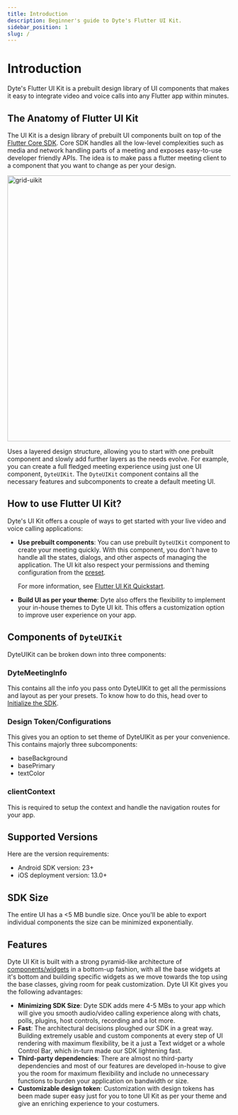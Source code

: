 ```yaml
---
title: Introduction
description: Beginner's guide to Dyte's Flutter UI Kit.
sidebar_position: 1
slug: /
---
```


# Introduction

Dyte's Flutter UI Kit is a prebuilt design library of UI components that makes it easy to integrate video and voice calls into any Flutter app within minutes.

## The Anatomy of Flutter UI Kit

The UI Kit is a design library of prebuilt UI components built on top of the [Flutter Core SDK](/flutter-core). Core SDK handles all the low-level complexities such as media and network handling parts of a meeting and exposes easy-to-use developer friendly APIs. The idea is to make pass a flutter meeting client to a component that you want to change as per your design.

<img
  src="/static/ui-kit/1.x.x/atomic-design.svg"
  width="800"
  height="600"
  alt="grid-uikit"
  className="comps-uikit"
/>

Uses a layered design structure, allowing you to start with one prebuilt component and slowly add further layers as the needs evolve. For example, you can create a full fledged meeting experience using just one UI component, `DyteUIKit`. The `DyteUIKit` component contains all the necessary features and subcomponents to create a default meeting UI.

## How to use Flutter UI Kit?

Dyte's UI Kit offers a couple of ways to get started with your live video and voice calling applications:

- **Use prebuilt components**: You can use prebuilt `DyteUIKit` component to create your meeting quickly. With this component, you don't have to handle all the states, dialogs, and other aspects of managing the application. The UI kit also respect your permissions and theming configuration from the [preset](/guides/capabilities/presets).

  For more information, see [Flutter UI Kit Quickstart](/flutter/quickstart).

- **Build UI as per your theme**: Dyte also offers the flexibility to implement your in-house themes to Dyte UI kit. This offers a customization option to improve user experience on your app.

## Components of `DyteUIKit`

DyteUIKit can be broken down into three components:

### DyteMeetingInfo

This contains all the info you pass onto DyteUIKit to get all the permissions and layout as per your presets. To know how to do this, head over to [Initialize the SDK](/flutter-core#step-2-initialize-the-sdk).

### Design Token/Configurations

This gives you an option to set theme of DyteUIKit as per your convenience. This contains majorly three subcomponents:

- baseBackground
- basePrimary
- textColor

### clientContext

This is required to setup the context and handle the navigation routes for your app.

## Supported Versions

Here are the version requirements:

- Android SDK version: 23+
- iOS deployment version: 13.0+

## SDK Size

The entire UI has a <5 MB bundle size. Once you'll be able to export individual components the size can be minimized exponentially.

## Features

Dyte UI Kit is built with a strong pyramid-like architecture of [components/widgets](https://docs.flutter.dev/ui/widgets-intro) in a bottom-up fashion, with all the base widgets at it's bottom and building specific widgets as we move towards the top using the base classes, giving room for peak customization.
Dyte UI Kit gives you the following advantages:

- **Minimizing SDK Size**: Dyte SDK adds mere 4-5 MBs to your app which will give you smooth audio/video calling experience along with chats, polls, plugins, host controls, recording and a lot more.
- **Fast**: The architectural decisions ploughed our SDK in a great way. Building extremely usable and custom components at every step of UI rendering with maximum flexibility, be it a just a Text widget or a whole Control Bar, which in-turn made our SDK lightening fast.
- **Third-party dependencies**: There are almost no third-party dependencies and most of our features are developed in-house to give you the room for maximum flexibility and include no unnecessary functions to burden your application on bandwidth or size.
- **Customizable design token**: Customization with design tokens has been made super easy just for you to tone UI Kit as per your theme and give an enriching experience to your costumers.
